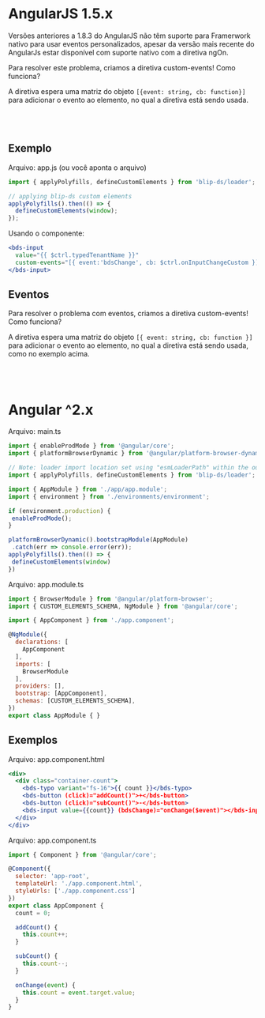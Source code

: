 
<Meta title="Getting Started/DS no Angular/Aplicação" />


# AngularJS 1.5.x

Versões anteriores a 1.8.3 do AngularJS não têm suporte para Framerwork nativo para usar eventos personalizados, apesar da versão mais recente do AngularJs estar disponível com suporte nativo com a diretiva ngOn.



Para resolver este problema, criamos a diretiva custom-events! Como funciona?



A diretiva espera uma matriz do objeto `[{event: string, cb: function}]` para adicionar o evento ao elemento, no qual a diretiva está sendo usada.

<br></br>

## Exemplo

Arquivo: app.js (ou você aponta o arquivo)

```jsx
import { applyPolyfills, defineCustomElements } from 'blip-ds/loader';

// applying blip-ds custom elements
applyPolyfills().then(() => {
  defineCustomElements(window);
});
```
Usando o componente:

```jsx
<bds-input
  value="{{ $ctrl.typedTenantName }}"
  custom-events="[{ event:'bdsChange', cb: $ctrl.onInputChangeCustom }]">
</bds-input>
```
## Eventos
Para resolver o problema com eventos, criamos a diretiva custom-events! Como funciona?

A diretiva espera uma matriz do objeto `[{ event: string, cb: function }]` para adicionar o evento ao elemento, no qual a diretiva está sendo usada, como no exemplo acima.

<br></br>
# Angular ^2.x
Arquivo: main.ts
 ```jsx
 import { enableProdMode } from '@angular/core';
import { platformBrowserDynamic } from '@angular/platform-browser-dynamic';

// Note: loader import location set using "esmLoaderPath" within the output target confg
import { applyPolyfills, defineCustomElements } from 'blip-ds/loader';

import { AppModule } from './app/app.module';
import { environment } from './environments/environment';

if (environment.production) {
  enableProdMode();
}

platformBrowserDynamic().bootstrapModule(AppModule)
  .catch(err => console.error(err));
applyPolyfills().then(() => {
  defineCustomElements(window)
})
```
Arquivo: app.module.ts

```jsx
import { BrowserModule } from '@angular/platform-browser';
import { CUSTOM_ELEMENTS_SCHEMA, NgModule } from '@angular/core';

import { AppComponent } from './app.component';

@NgModule({
  declarations: [
    AppComponent
  ],
  imports: [
    BrowserModule
  ],
  providers: [],
  bootstrap: [AppComponent],
  schemas: [CUSTOM_ELEMENTS_SCHEMA],
})
export class AppModule { }
```
## Exemplos
Arquivo: app.component.html

```jsx
<div>
  <div class="container-count">
    <bds-typo variant="fs-16">{{ count }}</bds-typo>
    <bds-button (click)="addCount()">+</bds-button>
    <bds-button (click)="subCount()">-</bds-button>
    <bds-input value={{count}} (bdsChange)="onChange($event)"></bds-input>
  </div>
</div>
```
Arquivo: app.component.ts

```jsx
import { Component } from '@angular/core';

@Component({
  selector: 'app-root',
  templateUrl: './app.component.html',
  styleUrls: ['./app.component.css']
})
export class AppComponent {
  count = 0;

  addCount() {
    this.count++;
  }

  subCount() {
    this.count--;
  }

  onChange(event) {
    this.count = event.target.value;
  }
}
```
